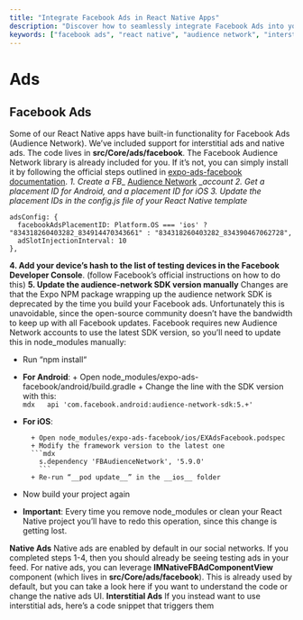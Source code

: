 ```yaml
---
title: "Integrate Facebook Ads in React Native Apps"
description: "Discover how to seamlessly integrate Facebook Ads into your React Native apps with our step-by-step guide. Learn to set up interstitial and native ads using the Facebook Audience Network."
keywords: ["facebook ads", "react native", "audience network", "interstitial ads", "native ads", "expo-ads-facebook", "react native ads"]
---
```


# Ads  
## Facebook Ads  

Some of our React Native apps have built-in functionality for Facebook Ads (Audience Network). We’ve included support for interstitial ads and native ads. The code lives in __src/Core/ads/facebook__. The Facebook Audience Network library is already included for you. If it’s not, you can simply install it by following the official steps outlined in [expo-ads-facebook documentation](https://docs.expo.dev/versions/latest/sdk/facebook-ads/). _1. Create a FB__ [Audience Network](https://www.facebook.com/audiencenetwork/monetize) __account 2. Get a placement ID for Android, and a placement ID for iOS 3. Update the placement IDs in the config.js file of your React Native template_  

```mdx  
adsConfig: {
  facebookAdsPlacementID: Platform.OS === 'ios' ? "834318260403282_834914470343661" : "834318260403282_834390467062728",
  adSlotInjectionInterval: 10
},
```   

__4. Add your device’s hash to the list of testing devices in the Facebook Developer Console__. (follow Facebook’s official instructions on how to do this) __5. Update the audience-network SDK version manually__ Changes are that the Expo NPM package wrapping up the audience network SDK is deprecated by the time you build your Facebook ads. Unfortunately this is unavoidable, since the open-source community doesn’t have the bandwidth to keep up with all Facebook updates. Facebook requires new Audience Network accounts to use the latest SDK version, so you’ll need to update this in node_modules manually:
  
+ Run “npm install“
+ __For Android__:
      + Open node_modules/expo-ads-facebook/android/build.gradle
      + Change the line with the SDK version with this:  
      ```mdx  
      api 'com.facebook.android:audience-network-sdk:5.+'  
      ```
+ __For iOS__:  

        + Open node_modules/expo-ads-facebook/ios/EXAdsFacebook.podspec
        + Modify the framework version to the latest one
        ```mdx 
          s.dependency 'FBAudienceNetwork', '5.9.0'
          ```
        + Re-run “__pod update__” in the __ios__ folder  

+ Now build your project again
+ __Important__: Every time you remove node_modules or clean your React Native project you’ll have to redo this operation, since this change is getting lost.  

__Native Ads__ Native ads are enabled by default in our social networks. If you completed steps 1-4, then you should already be seeing testing ads in your feed. For native ads, you can leverage __IMNativeFBAdComponentView__ component (which lives in __src/Core/ads/facebook__). This is already used by default, but you can take a look here if you want to understand the code or change the native ads UI. __Interstitial Ads__ If you instead want to use interstitial ads, here’s a code snippet that triggers them